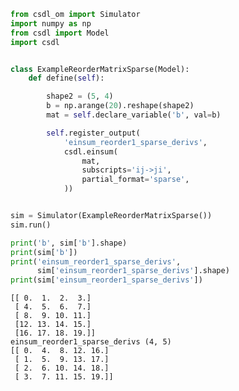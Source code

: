 ```py
from csdl_om import Simulator
import numpy as np
from csdl import Model
import csdl


class ExampleReorderMatrixSparse(Model):
    def define(self):

        shape2 = (5, 4)
        b = np.arange(20).reshape(shape2)
        mat = self.declare_variable('b', val=b)

        self.register_output(
            'einsum_reorder1_sparse_derivs',
            csdl.einsum(
                mat,
                subscripts='ij->ji',
                partial_format='sparse',
            ))


sim = Simulator(ExampleReorderMatrixSparse())
sim.run()

print('b', sim['b'].shape)
print(sim['b'])
print('einsum_reorder1_sparse_derivs',
      sim['einsum_reorder1_sparse_derivs'].shape)
print(sim['einsum_reorder1_sparse_derivs'])
```


```b (5, 4)
[[ 0.  1.  2.  3.]
 [ 4.  5.  6.  7.]
 [ 8.  9. 10. 11.]
 [12. 13. 14. 15.]
 [16. 17. 18. 19.]]
einsum_reorder1_sparse_derivs (4, 5)
[[ 0.  4.  8. 12. 16.]
 [ 1.  5.  9. 13. 17.]
 [ 2.  6. 10. 14. 18.]
 [ 3.  7. 11. 15. 19.]]
```
